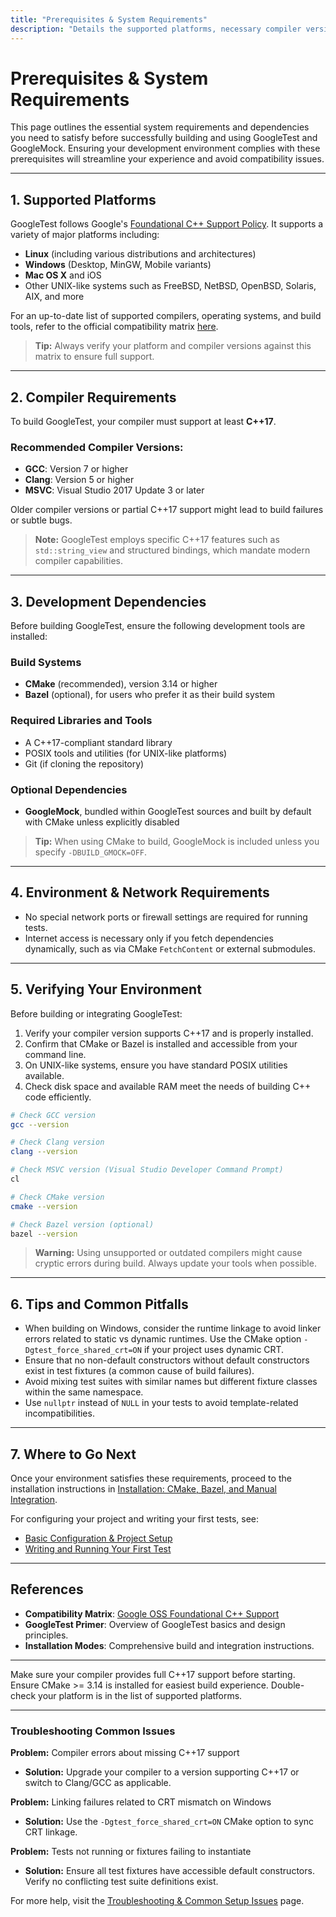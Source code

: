 ```yaml
---
title: "Prerequisites & System Requirements"
description: "Details the supported platforms, necessary compiler versions, and minimum C++ standard (C++17), along with any required development dependencies. Guides users in verifying their development environment is compatible with GoogleTest and GoogleMock."
---
```


# Prerequisites & System Requirements

This page outlines the essential system requirements and dependencies you need to satisfy before successfully building and using GoogleTest and GoogleMock. Ensuring your development environment complies with these prerequisites will streamline your experience and avoid compatibility issues.

---

## 1. Supported Platforms

GoogleTest follows Google's [Foundational C++ Support Policy](https://opensource.google/documentation/policies/cplusplus-support). It supports a variety of major platforms including:

- **Linux** (including various distributions and architectures)
- **Windows** (Desktop, MinGW, Mobile variants)
- **Mac OS X** and iOS
- Other UNIX-like systems such as FreeBSD, NetBSD, OpenBSD, Solaris, AIX, and more

For an up-to-date list of supported compilers, operating systems, and build tools, refer to the official compatibility matrix [here](https://github.com/google/oss-policies-info/blob/main/foundational-cxx-support-matrix.md).

> **Tip:** Always verify your platform and compiler versions against this matrix to ensure full support.

---

## 2. Compiler Requirements

To build GoogleTest, your compiler must support at least **C++17**.

### Recommended Compiler Versions:

- **GCC**: Version 7 or higher
- **Clang**: Version 5 or higher
- **MSVC**: Visual Studio 2017 Update 3 or later

Older compiler versions or partial C++17 support might lead to build failures or subtle bugs.

> **Note:** GoogleTest employs specific C++17 features such as `std::string_view` and structured bindings, which mandate modern compiler capabilities.

---

## 3. Development Dependencies

Before building GoogleTest, ensure the following development tools are installed:

### Build Systems

- **CMake** (recommended), version 3.14 or higher
- **Bazel** (optional), for users who prefer it as their build system

### Required Libraries and Tools

- A C++17-compliant standard library
- POSIX tools and utilities (for UNIX-like platforms)
- Git (if cloning the repository)

### Optional Dependencies

- **GoogleMock**, bundled within GoogleTest sources and built by default with CMake unless explicitly disabled

> **Tip:** When using CMake to build, GoogleMock is included unless you specify `-DBUILD_GMOCK=OFF`.

---

## 4. Environment & Network Requirements

- No special network ports or firewall settings are required for running tests.
- Internet access is necessary only if you fetch dependencies dynamically, such as via CMake `FetchContent` or external submodules.

---

## 5. Verifying Your Environment

Before building or integrating GoogleTest:

1. Verify your compiler version supports C++17 and is properly installed.
2. Confirm that CMake or Bazel is installed and accessible from your command line.
3. On UNIX-like systems, ensure you have standard POSIX utilities available.
4. Check disk space and available RAM meet the needs of building C++ code efficiently.

```bash
# Check GCC version
gcc --version

# Check Clang version
clang --version

# Check MSVC version (Visual Studio Developer Command Prompt)
cl

# Check CMake version
cmake --version

# Check Bazel version (optional)
bazel --version
```

> **Warning:** Using unsupported or outdated compilers might cause cryptic errors during build. Always update your tools when possible.

---

## 6. Tips and Common Pitfalls

- When building on Windows, consider the runtime linkage to avoid linker errors related to static vs dynamic runtimes. Use the CMake option `-Dgtest_force_shared_crt=ON` if your project uses dynamic CRT.
- Ensure that no non-default constructors without default constructors exist in test fixtures (a common cause of build failures).
- Avoid mixing test suites with similar names but different fixture classes within the same namespace.
- Use `nullptr` instead of `NULL` in your tests to avoid template-related incompatibilities.

---

## 7. Where to Go Next

Once your environment satisfies these requirements, proceed to the installation instructions in [Installation: CMake, Bazel, and Manual Integration](https://github.com/google/googletest/tree/main/docs/getting-started/setup-installation/installation-modes.md).

For configuring your project and writing your first tests, see:

- [Basic Configuration & Project Setup](https://github.com/google/googletest/tree/main/docs/getting-started/setup-installation/configuration-basics.md)
- [Writing and Running Your First Test](https://github.com/google/googletest/tree/main/docs/getting-started/first-steps-usage/create-run-test.md)

---

## References

- **Compatibility Matrix**: [Google OSS Foundational C++ Support](https://github.com/google/oss-policies-info/blob/main/foundational-cxx-support-matrix.md)
- **GoogleTest Primer**: Overview of GoogleTest basics and design principles.
- **Installation Modes**: Comprehensive build and integration instructions.

---

<Check>
Make sure your compiler provides full C++17 support before starting.
Ensure CMake >= 3.14 is installed for easiest build experience.
Double-check your platform is in the list of supported platforms.
</Check>

---

### Troubleshooting Common Issues

**Problem:** Compiler errors about missing C++17 support
- **Solution:** Upgrade your compiler to a version supporting C++17 or switch to Clang/GCC as applicable.

**Problem:** Linking failures related to CRT mismatch on Windows
- **Solution:** Use the `-Dgtest_force_shared_crt=ON` CMake option to sync CRT linkage.

**Problem:** Tests not running or fixtures failing to instantiate
- **Solution:** Ensure all test fixtures have accessible default constructors.
Verify no conflicting test suite definitions exist.

For more help, visit the [Troubleshooting & Common Setup Issues](https://github.com/google/googletest/tree/main/docs/getting-started/first-steps-usage/troubleshooting-setup.md) page.
